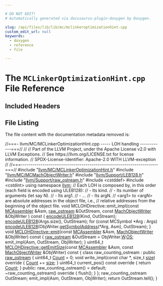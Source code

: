 ```yaml
---

# DO NOT EDIT!
# Automatically generated via docusaurus-plugin-doxygen by Doxygen.

slug: /api/files/lib/lib/mc/mclinkeroptimizationhint-cpp
custom_edit_url: null
keywords:
  - doxygen
  - reference
  - file

---
```





# The `MCLinkerOptimizationHint.cpp` File Reference

<DoxygenPage pluginConfig={pluginConfig}>



## Included Headers

<IncludesList>
<IncludesListItem
  filePath="llvm/MC/MCLinkerOptimizationHint.h"
  permalink="/docs/api/files/include/include/llvm/include/llvm/mc/mclinkeroptimizationhint-h"
  isLocal="true" />
<IncludesListItem
  filePath="llvm/MC/MCMachObjectWriter.h"
  permalink="/docs/api/files/include/include/llvm/include/llvm/mc/mcmachobjectwriter-h"
  isLocal="true" />
<IncludesListItem
  filePath="llvm/Support/LEB128.h"
  permalink="/docs/api/files/include/include/llvm/include/llvm/support/leb128-h"
  isLocal="true" />
<IncludesListItem
  filePath="llvm/Support/raw_ostream.h"
  permalink="/docs/api/files/include/include/llvm/include/llvm/support/raw-ostream-h"
  isLocal="true" />
<IncludesListItem
  filePath="cstddef"
  permalink=""
  isLocal="false" />
<IncludesListItem
  filePath="cstdint"
  permalink=""
  isLocal="false" />
</IncludesList>


## File Listing

The file content with the documentation metadata removed is:

<ProgramListing>

<Link id="l00001" /><CodeLine lineNumber="1"><Highlight kind="comment">//===- llvm/MC/MCLinkerOptimizationHint.cpp ----- LOH handling ------------===//</Highlight><Highlight kind="normal"></Highlight></CodeLine>
<Link id="l00002" /><CodeLine lineNumber="2"><Highlight kind="normal"></Highlight><Highlight kind="comment">//</Highlight><Highlight kind="normal"></Highlight></CodeLine>
<Link id="l00003" /><CodeLine lineNumber="3"><Highlight kind="normal"></Highlight><Highlight kind="comment">// Part of the LLVM Project, under the Apache License v2.0 with LLVM Exceptions.</Highlight><Highlight kind="normal"></Highlight></CodeLine>
<Link id="l00004" /><CodeLine lineNumber="4"><Highlight kind="normal"></Highlight><Highlight kind="comment">// See https://llvm.org/LICENSE.txt for license information.</Highlight><Highlight kind="normal"></Highlight></CodeLine>
<Link id="l00005" /><CodeLine lineNumber="5"><Highlight kind="normal"></Highlight><Highlight kind="comment">// SPDX-License-Identifier: Apache-2.0 WITH LLVM-exception</Highlight><Highlight kind="normal"></Highlight></CodeLine>
<Link id="l00006" /><CodeLine lineNumber="6"><Highlight kind="normal"></Highlight><Highlight kind="comment">//</Highlight><Highlight kind="normal"></Highlight></CodeLine>
<Link id="l00007" /><CodeLine lineNumber="7"><Highlight kind="normal"></Highlight><Highlight kind="comment">//===----------------------------------------------------------------------===//</Highlight><Highlight kind="normal"></Highlight></CodeLine>
<Link id="l00008" /><CodeLine lineNumber="8"><Highlight kind="normal"></Highlight></CodeLine>
<Link id="l00009" /><CodeLine lineNumber="9"><Highlight kind="normal"></Highlight><Highlight kind="preprocessor">#include &quot;<a href="/docs/api/files/include/include/llvm/include/llvm/mc/mclinkeroptimizationhint-h">llvm/MC/MCLinkerOptimizationHint.h</a>&quot;</Highlight><Highlight kind="normal"></Highlight></CodeLine>
<Link id="l00010" /><CodeLine lineNumber="10"><Highlight kind="normal"></Highlight><Highlight kind="preprocessor">#include &quot;<a href="/docs/api/files/include/include/llvm/include/llvm/mc/mcmachobjectwriter-h">llvm/MC/MCMachObjectWriter.h</a>&quot;</Highlight><Highlight kind="normal"></Highlight></CodeLine>
<Link id="l00011" /><CodeLine lineNumber="11"><Highlight kind="normal"></Highlight><Highlight kind="preprocessor">#include &quot;<a href="/docs/api/files/include/include/llvm/include/llvm/support/leb128-h">llvm/Support/LEB128.h</a>&quot;</Highlight><Highlight kind="normal"></Highlight></CodeLine>
<Link id="l00012" /><CodeLine lineNumber="12"><Highlight kind="normal"></Highlight><Highlight kind="preprocessor">#include &quot;<a href="/docs/api/files/include/include/llvm/include/llvm/support/raw-ostream-h">llvm/Support/raw&#95;ostream.h</a>&quot;</Highlight><Highlight kind="normal"></Highlight></CodeLine>
<Link id="l00013" /><CodeLine lineNumber="13"><Highlight kind="normal"></Highlight><Highlight kind="preprocessor">#include &lt;cstddef&gt;</Highlight><Highlight kind="normal"></Highlight></CodeLine>
<Link id="l00014" /><CodeLine lineNumber="14"><Highlight kind="normal"></Highlight><Highlight kind="preprocessor">#include &lt;cstdint&gt;</Highlight><Highlight kind="normal"></Highlight></CodeLine>
<Link id="l00015" /><CodeLine lineNumber="15"><Highlight kind="normal"></Highlight></CodeLine>
<Link id="l00016" /><CodeLine lineNumber="16"><Highlight kind="normal"></Highlight><Highlight kind="keyword">using namespace </Highlight><Highlight kind="normal"><a href="/docs/api/namespaces/llvm">llvm</a>;</Highlight></CodeLine>
<Link id="l00017" /><CodeLine lineNumber="17"><Highlight kind="normal"></Highlight></CodeLine>
<Link id="l00018" /><CodeLine lineNumber="18"><Highlight kind="normal"></Highlight><Highlight kind="comment">// Each LOH is composed by, in this order (each field is encoded using ULEB128):</Highlight><Highlight kind="normal"></Highlight></CodeLine>
<Link id="l00019" /><CodeLine lineNumber="19"><Highlight kind="normal"></Highlight><Highlight kind="comment">// - Its kind.</Highlight><Highlight kind="normal"></Highlight></CodeLine>
<Link id="l00020" /><CodeLine lineNumber="20"><Highlight kind="normal"></Highlight><Highlight kind="comment">// - Its number of arguments (let say N).</Highlight><Highlight kind="normal"></Highlight></CodeLine>
<Link id="l00021" /><CodeLine lineNumber="21"><Highlight kind="normal"></Highlight><Highlight kind="comment">// - Its arg1.</Highlight><Highlight kind="normal"></Highlight></CodeLine>
<Link id="l00022" /><CodeLine lineNumber="22"><Highlight kind="normal"></Highlight><Highlight kind="comment">// - ...</Highlight><Highlight kind="normal"></Highlight></CodeLine>
<Link id="l00023" /><CodeLine lineNumber="23"><Highlight kind="normal"></Highlight><Highlight kind="comment">// - Its argN.</Highlight><Highlight kind="normal"></Highlight></CodeLine>
<Link id="l00024" /><CodeLine lineNumber="24"><Highlight kind="normal"></Highlight><Highlight kind="comment">// &lt;arg1&gt; to &lt;argN&gt; are absolute addresses in the object file, i.e.,</Highlight><Highlight kind="normal"></Highlight></CodeLine>
<Link id="l00025" /><CodeLine lineNumber="25"><Highlight kind="normal"></Highlight><Highlight kind="comment">// relative addresses from the beginning of the object file.</Highlight><Highlight kind="normal"></Highlight></CodeLine>
<Link id="l00026" /><CodeLine lineNumber="26"><Highlight kind="normal"></Highlight><Highlight kind="keywordtype">void</Highlight><Highlight kind="normal"> MCLOHDirective::emit&#95;impl(</Highlight><Highlight kind="keyword">const</Highlight><Highlight kind="normal"> <a href="/docs/api/classes/llvm/mcassembler">MCAssembler</a> &amp;Asm, <a href="/docs/api/classes/llvm/raw-ostream">raw&#95;ostream</a> &amp;OutStream,</Highlight></CodeLine>
<Link id="l00027" /><CodeLine lineNumber="27"><Highlight kind="normal">                               </Highlight><Highlight kind="keyword">const</Highlight><Highlight kind="normal"> <a href="/docs/api/classes/llvm/machobjectwriter">MachObjectWriter</a> &amp;ObjWriter</Highlight></CodeLine>
<Link id="l00028" /><CodeLine lineNumber="28"><Highlight kind="normal"></Highlight></CodeLine>
<Link id="l00029" /><CodeLine lineNumber="29"><Highlight kind="normal">)</Highlight><Highlight kind="keyword"> const </Highlight><Highlight kind="normal">&#123;</Highlight></CodeLine>
<Link id="l00030" /><CodeLine lineNumber="30"><Highlight kind="normal">  <a href="/docs/api/namespaces/llvm/#ad0f8c0e82cde3bb0849fc59e3510f05a">encodeULEB128</a>(Kind, OutStream);</Highlight></CodeLine>
<Link id="l00031" /><CodeLine lineNumber="31"><Highlight kind="normal">  <a href="/docs/api/namespaces/llvm/#ad0f8c0e82cde3bb0849fc59e3510f05a">encodeULEB128</a>(Args.size(), OutStream);</Highlight></CodeLine>
<Link id="l00032" /><CodeLine lineNumber="32"><Highlight kind="normal">  </Highlight><Highlight kind="keywordflow">for</Highlight><Highlight kind="normal"> (</Highlight><Highlight kind="keyword">const</Highlight><Highlight kind="normal"> MCSymbol &#42;Arg : Args)</Highlight></CodeLine>
<Link id="l00033" /><CodeLine lineNumber="33"><Highlight kind="normal">    <a href="/docs/api/namespaces/llvm/#ad0f8c0e82cde3bb0849fc59e3510f05a">encodeULEB128</a>(ObjWriter.<a href="/docs/api/classes/llvm/machobjectwriter/#a9c098d5087a761f4ff5d1862ae8dfcbe">getSymbolAddress</a>(&#42;Arg, Asm), OutStream);</Highlight></CodeLine>
<Link id="l00034" /><CodeLine lineNumber="34"><Highlight kind="normal">&#125;</Highlight></CodeLine>
<Link id="l00035" /><CodeLine lineNumber="35"><Highlight kind="normal"></Highlight></CodeLine>
<Link id="l00036" /><CodeLine lineNumber="36" lineLink="/docs/api/classes/llvm/mclohdirective/#a31c388d4454133dfd0f5b26b0299f99d"><Highlight kind="normal"></Highlight><Highlight kind="keywordtype">void</Highlight><Highlight kind="normal"> <a href="/docs/api/classes/llvm/mclohdirective/#a31c388d4454133dfd0f5b26b0299f99d">MCLOHDirective::emit</a>(</Highlight><Highlight kind="keyword">const</Highlight><Highlight kind="normal"> <a href="/docs/api/classes/llvm/mcassembler">MCAssembler</a> &amp;Asm,</Highlight></CodeLine>
<Link id="l00037" /><CodeLine lineNumber="37"><Highlight kind="normal">                          <a href="/docs/api/classes/llvm/machobjectwriter">MachObjectWriter</a> &amp;ObjWriter)</Highlight><Highlight kind="keyword"> const </Highlight><Highlight kind="normal">&#123;</Highlight></CodeLine>
<Link id="l00038" /><CodeLine lineNumber="38"><Highlight kind="normal">  <a href="/docs/api/classes/llvm/raw-ostream">raw&#95;ostream</a> &amp;OutStream = ObjWriter.<a href="/docs/api/classes/llvm/machobjectwriter/#a57f7c781103b28d9511e2ddd5aa0eec6">W</a>.<a href="/docs/api/structs/llvm/support/endian/writer/#aea6f1003a6933f07d06dbce84a8f26cb">OS</a>;</Highlight></CodeLine>
<Link id="l00039" /><CodeLine lineNumber="39"><Highlight kind="normal">  emit&#95;impl(Asm, OutStream, ObjWriter);</Highlight></CodeLine>
<Link id="l00040" /><CodeLine lineNumber="40"><Highlight kind="normal">&#125;</Highlight></CodeLine>
<Link id="l00041" /><CodeLine lineNumber="41"><Highlight kind="normal"></Highlight></CodeLine>
<Link id="l00042" /><CodeLine lineNumber="42" lineLink="/docs/api/classes/llvm/mclohdirective/#a019b9e388904b7a0096d467e84ae3c0e"><Highlight kind="normal">uint64&#95;t <a href="/docs/api/classes/llvm/mclohdirective/#a019b9e388904b7a0096d467e84ae3c0e">MCLOHDirective::getEmitSize</a>(</Highlight><Highlight kind="keyword">const</Highlight><Highlight kind="normal"> <a href="/docs/api/classes/llvm/mcassembler">MCAssembler</a> &amp;Asm,</Highlight></CodeLine>
<Link id="l00043" /><CodeLine lineNumber="43"><Highlight kind="normal">                                     </Highlight><Highlight kind="keyword">const</Highlight><Highlight kind="normal"> <a href="/docs/api/classes/llvm/machobjectwriter">MachObjectWriter</a> &amp;ObjWriter)</Highlight><Highlight kind="keyword"> const </Highlight><Highlight kind="normal">&#123;</Highlight></CodeLine>
<Link id="l00044" /><CodeLine lineNumber="44"><Highlight kind="normal">  </Highlight><Highlight kind="keyword">class </Highlight><Highlight kind="normal">raw&#95;counting&#95;ostream : </Highlight><Highlight kind="keyword">public</Highlight><Highlight kind="normal"> <a href="/docs/api/classes/llvm/raw-ostream">raw&#95;ostream</a> &#123;</Highlight></CodeLine>
<Link id="l00045" /><CodeLine lineNumber="45"><Highlight kind="normal">    uint64&#95;t <a href="/docs/api/namespaces/llvm/#a845e08be4b0320d66901a66b0c0e9509">Count</a> = 0;</Highlight></CodeLine>
<Link id="l00046" /><CodeLine lineNumber="46"><Highlight kind="normal"></Highlight></CodeLine>
<Link id="l00047" /><CodeLine lineNumber="47"><Highlight kind="normal">    </Highlight><Highlight kind="keywordtype">void</Highlight><Highlight kind="normal"> write&#95;impl(</Highlight><Highlight kind="keyword">const</Highlight><Highlight kind="normal"> </Highlight><Highlight kind="keywordtype">char</Highlight><Highlight kind="normal"> &#42;, </Highlight><Highlight kind="keywordtype">size&#95;t</Highlight><Highlight kind="normal"> <a href="/docs/api/namespaces/llvm/#a10f3d955592ae2bc745f57e5b48ae115">size</a>)</Highlight><Highlight kind="keyword"> override </Highlight><Highlight kind="normal">&#123; <a href="/docs/api/namespaces/llvm/#a845e08be4b0320d66901a66b0c0e9509">Count</a> += <a href="/docs/api/namespaces/llvm/#a10f3d955592ae2bc745f57e5b48ae115">size</a>; &#125;</Highlight></CodeLine>
<Link id="l00048" /><CodeLine lineNumber="48"><Highlight kind="normal"></Highlight></CodeLine>
<Link id="l00049" /><CodeLine lineNumber="49"><Highlight kind="normal">    uint64&#95;t current&#95;pos()</Highlight><Highlight kind="keyword"> const override </Highlight><Highlight kind="normal">&#123; </Highlight><Highlight kind="keywordflow">return</Highlight><Highlight kind="normal"> <a href="/docs/api/namespaces/llvm/#a845e08be4b0320d66901a66b0c0e9509">Count</a>; &#125;</Highlight></CodeLine>
<Link id="l00050" /><CodeLine lineNumber="50"><Highlight kind="normal"></Highlight></CodeLine>
<Link id="l00051" /><CodeLine lineNumber="51"><Highlight kind="normal">  </Highlight><Highlight kind="keyword">public</Highlight><Highlight kind="normal">:</Highlight></CodeLine>
<Link id="l00052" /><CodeLine lineNumber="52"><Highlight kind="normal">    raw&#95;counting&#95;ostream() = </Highlight><Highlight kind="keywordflow">default</Highlight><Highlight kind="normal">;</Highlight></CodeLine>
<Link id="l00053" /><CodeLine lineNumber="53"><Highlight kind="normal">    ~raw&#95;counting&#95;ostream()</Highlight><Highlight kind="keyword"> override </Highlight><Highlight kind="normal">&#123; flush(); &#125;</Highlight></CodeLine>
<Link id="l00054" /><CodeLine lineNumber="54"><Highlight kind="normal">  &#125;;</Highlight></CodeLine>
<Link id="l00055" /><CodeLine lineNumber="55"><Highlight kind="normal"></Highlight></CodeLine>
<Link id="l00056" /><CodeLine lineNumber="56"><Highlight kind="normal">  raw&#95;counting&#95;ostream OutStream;</Highlight></CodeLine>
<Link id="l00057" /><CodeLine lineNumber="57"><Highlight kind="normal">  emit&#95;impl(Asm, OutStream, ObjWriter);</Highlight></CodeLine>
<Link id="l00058" /><CodeLine lineNumber="58"><Highlight kind="normal">  </Highlight><Highlight kind="keywordflow">return</Highlight><Highlight kind="normal"> OutStream.tell();</Highlight></CodeLine>
<Link id="l00059" /><CodeLine lineNumber="59"><Highlight kind="normal">&#125;</Highlight></CodeLine>

</ProgramListing>


</DoxygenPage>
